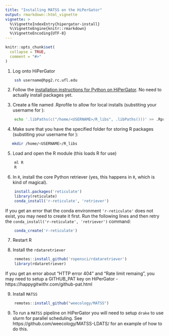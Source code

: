 ```yaml
---
title: "Installing MATSS on the HiPerGator"
output: rmarkdown::html_vignette
vignette: >
  %\VignetteIndexEntry{hipergator-install}
  %\VignetteEngine{knitr::rmarkdown}
  %\VignetteEncoding{UTF-8}
---
```


```r
knitr::opts_chunk$set(
  collapse = TRUE,
  comment = "#>"
)
```

1. Log onto HiPerGator

```bash
    ssh username@hpg2.rc.ufl.edu
```

2. Follow the [installation instructions for Python on HiPerGator](https://github.com/weecology/lab-wiki/wiki/Programming:-HiPerGator-Intro-Guide#installing-python-packages). No need to actually install packages yet.

3. Create a file named .Rprofile to allow for local installs (substiting your 
  username for <USERNAME>):

```bash
    echo '.libPaths(c("/home/<USERNAME>/R_libs", .libPaths()))' >> .Rprofile
```

4. Make sure that you have the specified folder for storing R packages (substiting your 
  username for <USERNAME>):

```bash
   mkdir /home/<USERNAME>/R_libs
```

5. Load and open the R module (this loads R for use)

```bash
    ml R
    R
```

6. In `R`, install the core Python retriever (yes, this happens in `R`, which is kind of magical).

```r
    install.packages('reticulate')
    library(reticulate)
    conda_install('r-reticulate', 'retriever')
```

If you get an error that the conda environment `'r-reticulate'` does not exist, you may need to create it first. Run the following lines and then retry the `conda_install('r-reticulate', 'retriever')` command:

```r
    conda_create('r-reticulate')
```

7. Restart R

8. Install the `rdataretriever`

```r
    remotes::install_github('ropensci/rdataretriever')
    library(rdataretriever)
```

If you get an error about "HTTP error 404" and "Rate limit remaing", you may need to setup a GITHUB_PAT key on HiPerGator - https://happygitwithr.com/github-pat.html

9. Install `MATSS`

```r
    remotes::install_github("weecology/MATSS")
```

9. To run a `MATSS` pipeline on HiPerGator you will need to setup `drake` to use
slurm for parallel scheduling. See https://github.com/weecology/MATSS-LDATS/ for
an example of how to do this.